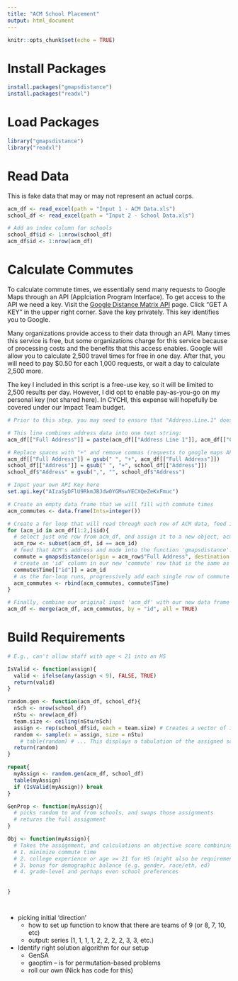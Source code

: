 ```yaml
---
title: "ACM School Placement"
output: html_document
---
```


```r
knitr::opts_chunk$set(echo = TRUE)
```

# Install Packages

```r
install.packages("gmapsdistance")
install.packages("readxl")
```

# Load Packages

```r
library("gmapsdistance")
library("readxl")
```

# Read Data

This is fake data that may or may not represent an actual corps.

```r
acm_df <- read_excel(path = "Input 1 - ACM Data.xls")
school_df <- read_excel(path = "Input 2 - School Data.xls")

# Add an index column for schools
school_df$id <- 1:nrow(school_df)
acm_df$id <- 1:nrow(acm_df)

```

# Calculate Commutes

To calculate commute times, we essentially send many requests to Google Maps through an API (Applciation Program Interface). To get access to the API we need a key. Visit the [Google Distance Matrix API](https://developers.google.com/maps/documentation/distance-matrix/) page. Click "GET A KEY" in the upper right corner. Save the key privately. This key identifies you to Google.

Many organizations provide access to their data through an API. Many times this service is free, but some organizations charge for this service because of processing costs and the benefits that this access enables. Google will allow you to calculate 2,500 travel times for free in one day. After that, you will need to pay $0.50 for each 1,000 requests, or wait a day to calculate 2,500 more.

The key I included in this script is a free-use key, so it will be limited to 2,500 results per day. However, I did opt to enable pay-as-you-go on my personal key (not shared here). In CYCHI, this expense will hopefully be covered under our Impact Team budget.

```r
# Prior to this step, you may need to ensure that "Address.Line.1" does not include any apartment/suite/room info.

# This line combines address data into one text string:
acm_df[["Full Address"]] = paste(acm_df[["Address Line 1"]], acm_df[["City"]], acm_df[["State"]], acm_df[["Postal Code"]])

# Replace spaces with "+" and remove commas (requests to google maps API cannot include spaces)
acm_df[["Full Address"]] = gsub(" ", "+", acm_df[["Full Address"]])
school_df[["Address"]] = gsub(" ", "+", school_df[["Address"]])
school_df$"Address" = gsub(",", "", school_df$"Address")

# Input your own API Key here
set.api.key("AIzaSyDFlU9RkmJBJdw0YGMswYECXQeZeKxFmuc")

# Create an empty data frame that we will fill with commute times
acm_commutes <- data.frame(Ints=integer())

# Create a for loop that will read through each row of ACM data, feed it into the main function of our gmapsdistance package, and build a new data frame of commute info.
for (acm_id in acm_df[1:2,]$id){
  # select just one row from acm_df, and assign it to a new object, acm_row
  acm_row <- subset(acm_df, id == acm_id)
  # feed that ACM's address and mode into the function 'gmapsdistance'. This will return a new object that is a single row of ACM commute times to each school. That row is assigned to a new object, 'commute'
  commute = gmapsdistance(origin = acm_row$"Full Address", destination = school_df[1:2,]$"Address", mode = acm_row$"Method of Commute", combinations = "all", shape = "wide")
  # create an 'id' column in our new 'commute' row that is the same as acm_id. We will use this to join our data frames.
  commute$Time[["id"]] = acm_id
  # as the for-loop runs, progressively add each single row of commute data into a new data frame called acm_commutes. As this for-loop runs, this data frame grows to include all ACM's.
  acm_commutes <- rbind(acm_commutes, commute$Time)
}

# Finally, combine our original input 'acm_df' with our new data frame of commute times 'acm_commutes', and overwrite our original acm_df with this newly combined data frame.
acm_df <- merge(acm_df, acm_commutes, by = "id", all = TRUE)

```



# Build Requirements

```r
# E.g., can't allow staff with age < 21 into an HS

IsValid <- function(assign){
  valid <- ifelse(any(assign < 9), FALSE, TRUE) 
  return(valid)
}
```


```r

random.gen <- function(acm_df, school_df){
  nSch <- nrow(school_df)
  nStu <- nrow(acm_df)
  team.size <- ceiling(nStu/nSch)
  assign <- rep(school_df$id, each = team.size) # Creates a vector of 1 10 times, 2 10 times, etc
  random <- sample(x = assign, size = nStu)
    # table(random) # ... This displays a tabulation of the assigned schools
  return(random)
}

repeat{
  myAssign <- random.gen(acm_df, school_df)
  table(myAssign)
  if (IsValid(myAssign)) break
}
```

```r
GenProp <- function(myAssign){
  # picks random to and from schools, and swaps those assignments
  # returns the full assignment
}
```


```r
Obj <- function(myAssign){
  # Takes the assignment, and calculations an objective score combining:
  # 1. minimize commute time
  # 2. college experience or age >= 21 for HS (might also be requirement for valid proposal)
  # 3. bonus for demographic balance (e.g. gender, race/eth, ed)
  # 4. grade-level and perhaps even school preferences
  
  
}
```

```r

```

```r

```


* picking initial 'direction'
  * how to set up function to know that there are teams of 9 (or 8, 7, 10, etc)
  * output: series (1, 1, 1, 1, 2, 2, 2, 2, 3, 3, etc.)
* Identify right solution algorithm for our setup
  * GenSA
  * gaoptim -- is for permutation-based problems
  * roll our own (Nick has code for this)

